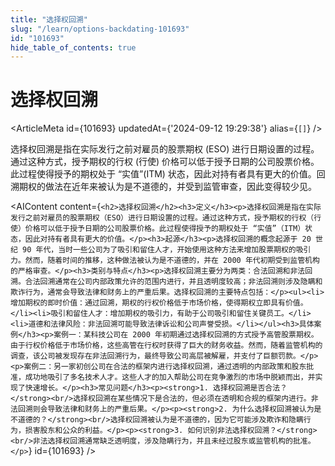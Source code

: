 ```yaml
---
title: "选择权回溯"
slug: "/learn/options-backdating-101693"
id: "101693"
hide_table_of_contents: true
---
```



# 选择权回溯

<ArticleMeta id={101693} updatedAt={'2024-09-12 19:29:38'} alias={`[]`} />
<div className='border-solid border-b border-t-0 my-4 border-[var(--ifm-color-gray-300)]' />

选择权回溯是指在实际发行之前对雇员的股票期权 (ESO) 进行日期设置的过程。通过这种方式，授予期权的行权 (行使) 价格可以低于授予日期的公司股票价格。此过程使得授予的期权处于 “实值”(ITM) 状态，因此对持有者具有更大的价值。回溯期权的做法在近年来被认为是不道德的，并受到监管审查，因此变得较少见。

<AIContent content={`<h2>选择权回溯</h2><h3>定义</h3><p>选择权回溯是指在实际发行之前对雇员的股票期权（ESO）进行日期设置的过程。通过这种方式，授予期权的行权（行使）价格可以低于授予日期的公司股票价格。此过程使得授予的期权处于 “实值”（ITM）状态，因此对持有者具有更大的价值。</p><h3>起源</h3><p>选择权回溯的概念起源于 20 世纪 90 年代，当时一些公司为了吸引和留住人才，开始使用这种方法来增加股票期权的吸引力。然而，随着时间的推移，这种做法被认为是不道德的，并在 2000 年代初期受到监管机构的严格审查。</p><h3>类别与特点</h3><p>选择权回溯主要分为两类：合法回溯和非法回溯。合法回溯通常在公司内部政策允许的范围内进行，并且透明度较高；非法回溯则涉及隐瞒和欺诈行为，通常会导致法律和财务上的严重后果。选择权回溯的主要特点包括：</p><ul><li>增加期权的即时价值：通过回溯，期权的行权价格低于市场价格，使得期权立即具有价值。</li><li>吸引和留住人才：增加期权的吸引力，有助于公司吸引和留住关键员工。</li><li>道德和法律风险：非法回溯可能导致法律诉讼和公司声誉受损。</li></ul><h3>具体案例</h3><p>案例一：某科技公司在 2000 年初期通过选择权回溯的方式授予高管股票期权。由于行权价格低于市场价格，这些高管在行权时获得了巨大的财务收益。然而，随着监管机构的调查，该公司被发现存在非法回溯行为，最终导致公司高层被解雇，并支付了巨额罚款。</p><p>案例二：另一家初创公司在合法的框架内进行选择权回溯，通过透明的内部政策和股东批准，成功地吸引了多名技术人才。这些人才的加入帮助公司在竞争激烈的市场中脱颖而出，并实现了快速增长。</p><h3>常见问题</h3><p><strong>1. 选择权回溯是否合法？</strong><br/>选择权回溯在某些情况下是合法的，但必须在透明和合规的框架内进行。非法回溯则会导致法律和财务上的严重后果。</p><p><strong>2. 为什么选择权回溯被认为是不道德的？</strong><br/>选择权回溯被认为是不道德的，因为它可能涉及欺诈和隐瞒行为，损害股东和公众的利益。</p><p><strong>3. 如何识别非法选择权回溯？</strong><br/>非法选择权回溯通常缺乏透明度，涉及隐瞒行为，并且未经过股东或监管机构的批准。</p>`} id={101693} />
